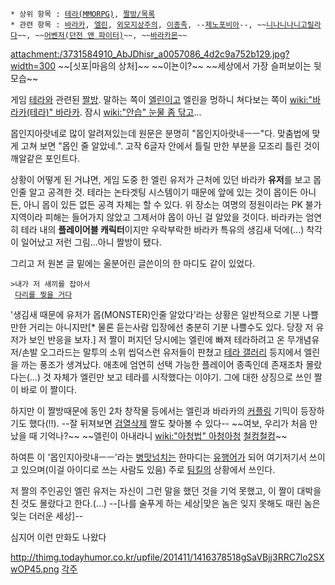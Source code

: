 * 상위 항목 : [[테라(MMORPG)]], [[짤방/목록]]
 * 관련 항목 : [[바라카(테라)|바라카]], [[엘린]], [[외모지상주의]], [[이종족]], --[[제노포비아]]--, ~~[[니나니나니고릴라다]]~~, ~~[[어벤저(던전 앤 파이터)]]~~, ~~[[바라카몬]]~~

attachment:/3731584910_AbJDhisr_a0057086_4d2c9a752b129.jpg?width=300
~~[싯포|마음의 상처]~~ ~~이뇬이?~~ 
~~세상에서 가장 슬퍼보이는 뒷모습~~

게임 [[테라]]와 관련된 [[짤방]]. 말하는 쪽이 [[엘린]]이고 엘린을 멍하니 쳐다보는 쪽이 [[wiki:"바라카(테라)" 바라카]]. 잠시 [[wiki:"안습" 눈물 좀 닦고]]...

몹인지아랏네로 많이 알려져있는데 원문은 분명히 "몹인지아랏내ㅡㅡ"다. 맞춤법에 맞게 고쳐 보면 "몹인 줄 알았네.". 고작 6글자 안에서 틀릴 만한 부분을 모조리 틀린 것이 깨알같은 포인트다.

상황이 어떻게 된 거냐면, 게임 도중 한 엘린 유저가 근처에 있던 바라카 '''유저'''를 보고 몹인줄 알고 공격한 것. 테라는 논타겟팅 시스템이기 때문에 앞에 있는 것이 몹이든 아니든, 아니 몹이 있든 없든 공격 자체는 할 수 있다. 위 장소는 여명의 정원이라는 PK 불가 지역이라 피해는 들어가지 않았고 그제서야 몹이 아닌 걸 알았을 것이다. 바라카는 엄연히 테라 내의 '''플레이어블 캐릭터'''이지만 우락부락한 바라카 특유의 생김새 덕에(...) 착각이 일어났고 저런 그림...아니 짤방이 됐다.

그리고 저 원본 글 밑에는 울분어린 글쓴이의 한 마디도 같이 있었다.

 >내가 저 새끼를 잡아서
  [[포확찢|다리를 찢을 거다]]

'생김새 때문에 유저가 몹(MONSTER)인줄 알았다'라는 상황은 일반적으로 기분 나쁠만한 거리는 아니지만[* 물론 듣는사람 입장에선 충분히 기분 나쁠수도 있다. 당장 저 유저가 보인 반응을 보자.] 저 짤이 퍼지던 당시에는 엘린에 빠져 테라하려고 온 무개념유저/손발 오그라드는 말투의 소위 씹덕스런 유저들이 판쳤고 [[테라 갤러리]] 등지에서 엘린을 까는 풍조가 생겨났다. 애초에 엄연히 선택 가능한 플레이어 종족인데 존재조차 몰랐다는(…) 것 자체가 엘린만 보고 테라를 시작했다는 이야기. 그에 대한 상징으로 쓰인 짤이 바로 이 짤이다.

하지만 이 짤방때문에 동인 2차 창작물 등에서는 엘린과 바라카의 [[커플링]] 기믹이 등장하기도 했다(!!). --잘 뒤져보면 [[검열삭제]] 짤도 찾아볼 수 있다-- ~~여보, 우리가 처음 만났을 때 기억나?~~ ~~엘린이 아내라니 [[wiki:"아청법" 아청아청]] [[수갑|철컹철컹]]~~

하여튼 이 '몹인지아랏내ㅡㅡ'라는 [[병맛]]넘치는 한마디는 [[유행어]]가 되어 여기저기서 쓰이고 있으며(이걸 아이디로 쓰는 사람도 있음) 주로 [[팀킬]]의 상황에서 쓰인다.

저 짤의 주인공인 엘린 유저는 자신이 그런 말을 했던 것을 기억 못했고, 이 짤이 대박을 친 것도 몰랐다고 한다.(...) --[나를 술푸게 하는 세상|맞은 놈은 잊지 못해도 때린 놈은 잊는 더러운 세상]--

심지어 이런 만화도 나왔다

http://thimg.todayhumor.co.kr/upfile/201411/1416378518gSaVBjj3RRC7lo2SXwOP45.png
[[각주]]
